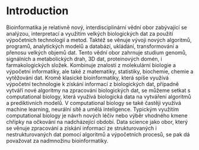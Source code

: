 # Introduction {#intro_real}

Bioinformatika je relativně nový, interdisciplinární vědní obor zabývající se analýzou,
interpretací a využitím velkých biologických dat za použití výpočetních technologií a
metod. Taktéž se věnuje vývoji nových algoritmů, programů, analytických modelů a
databází, ukládání, transformování a přenosu velkých objemů dat. Tento vědní obor
zahrnuje studium genomů, signálních a metabolických drah, 3D dat, proteinových domén,
i farmakologických složek. Kombinuje znalosti z molekulární biologie a výpočetní
informatiky, ale také z matematiky, statistiky, biochemie, chemie a vytěžování dat.
Kromě klasické bioinformatiky, která spíše využívá výpočetní technologie k získání
informací z biologických dat, případně vytváří nové algoritmy na zpracování
biologických dat, se můžeme setkat s computational biology, která využívá biologická
data na vytváření algoritmů a prediktivních modelů. V computational biology se také
častěji využívá machine learning, neurální sítě a umělá inteligence. Typickým využitím
computational biology je návrh nových léčiv nebo výběr vhodného kmene chřipky na
očkování na nadcházející období.
Data science jako obor, který se věnuje zpracování a získání informací ze strukturovaných
i nestrukturovaných dat pomocí algoritmů a výpočetních procesů, se pak dá považovat za
nadmnožinu bioinformatiky.

